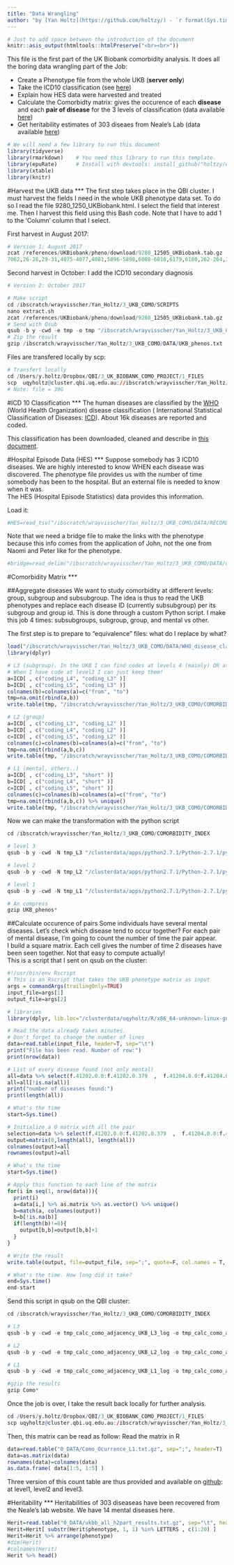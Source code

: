 ```yaml
---
title: "Data Wrangling"
author: "by [Yan Holtz](https://github.com/holtzy/) - `r format(Sys.time(), '%d %B %Y')`"
---
```


  
```r
# Just to add space between the introduction of the document
knitr::asis_output(htmltools::htmlPreserve("<br><br>"))
```


This file is the first part of the UK Biobank comorbidity analysis. It does all the boring data wrangling part of the Job:  

* Create a Phenotype file from the whole UKB (**server only**)
* Take the ICD10 classification (see [here](https://holtzy.github.io/Visualizing-the-ICD10-Classification/))
* Explain how HES data were harvested and treated  
* Calculate the Comorbidty matrix: gives the occurence of each **disease** and each **pair of disease** for the 3 levels of classification (data available [here](https://github.com/holtzy/UKB-Comorbidity/tree/master/0_DATA))  
* Get heritability estimates of 303 diseaes from Neale's Lab (data available [here](https://github.com/holtzy/UKB-Comorbidity/tree/master/0_DATA))


```r
# We will need a few library to run this document
library(tidyverse)
library(rmarkdown)    # You need this library to run this template.
library(epuRate)      # Install with devtools: install_github("holtzy/epuRate", force=TRUE)
library(xtable)
library(knitr)
```








#Harvest the UKB data
***
The first step takes place in the QBI cluster. I must harvest the fields I need in the whole UKB phenotype data set. To do so I read the file 9280_1250_UKBiobank.html. I select the field that interest me. Then I harvest this field using this Bash code. Note that I have to add 1 to the 'Column' column that I select.


First harvest in August 2017:
```r
# Version 1: August 2017
zcat /references/UKBiobank/pheno/download/9280_12505_UKBiobank.tab.gz | cut -f1,8,9,22-24,144-146,147-149,4069-4071,4081,4082,4066-4068,3438,3439-3441,5899-5901,5902-5943,6181,6185-6564,6593-7027,7058-
7062,26-28,29-31,4075-4077,4081,5896-5898,6008-6010,6179,6180,262-264,361-363 > /ibscratch/wrayvisscher/Yan/UKB_phenos.txt
```

Second harvest in October: I add the ICD10 secondary diagnosis
```r
# Version 2: October 2017

# Make script
cd /ibscratch/wrayvisscher/Yan_Holtz/3_UKB_COMO/SCRIPTS
nano extract.sh
zcat /references/UKBiobank/pheno/download/9280_12505_UKBiobank.tab.gz | cut -f1,8,9,22-24,144-146,147-149,4069-4071,4081,4082,4066-4068,3438,3439-3441,5899-5901,5902-5943,6181,6185-6564,6593-7027,7058-7062,26-28,29-31,4075-4077,4081,5896-5898,6008-6010,6179,6180,262-264,361-363,6593-7027 > /ibscratch/wrayvisscher/Yan_Holtz/3_UKB_COMO/DATA/UKB_phenos.txt
# Send with Qsub
qsub -b y -cwd -e tmp -o tmp "/ibscratch/wrayvisscher/Yan_Holtz/3_UKB_COMO/SCRIPTS/extract.sh"
# Zip the result
gzip /ibscratch/wrayvisscher/Yan_Holtz/3_UKB_COMO/DATA/UKB_phenos.txt
```

Files are transfered locally by scp:
```r
# Transfert locally
cd /Users/y.holtz/Dropbox/QBI/3_UK_BIOBANK_COMO_PROJECT/1_FILES
scp  uqyholtz@cluster.qbi.uq.edu.au://ibscratch/wrayvisscher/Yan_Holtz/3_UKB_COMO/DATA/UKB_phenos.txt.gz .
# Note: file = 39G
```







#ICD 10 Classification 
***
The human diseases are classified by the [WHO](https://en.wikipedia.org/wiki/World_Health_Organization) (World Health Organization) disease classification ( International Statistical Classification of Diseases: [ICD](http://apps.who.int/classifications/icd10/browse/2010/en)). About 16k diseases are reported and coded.  

This classification has been downloaded, cleaned and describe in [this document](https://holtzy.github.io/Visualizing-the-ICD10-Classification/).






#Hospital Episode Data (HES)
***
Suppose somebody has 3 ICD10 diseases. We are highly interested to know WHEN each disease was discovered. The phenotype file provides us with the number of time somebody has been to the hospital. But an external file is needed to know when it was.  
The HES (Hospital Episode Statistics) data provides this information.  

Load it:
```r
#HES=read_tsv("/ibscratch/wrayvisscher/Yan_Holtz/3_UKB_COMO/DATA/RECORD_REPOSITORY/ukb_hesin.tsv")
```

Note that we need a bridge file to make the links with the phenotype because this info comes from the application of John, not the one from Naomi and Peter like for the phenotype.
```r
#bridge=read_delim("/ibscratch/wrayvisscher/Yan_Holtz/3_UKB_COMO/DATA/ukb_bridgingfile_12505_10214.txt", delim=" ")
```











#Comorbidity Matrix
***


##Aggregate diseases
We want to study comorbidity at different levels: group, subgroup and subsubgroup. The idea is thus to read the UKB phenotypes and replace each disease ID (currently subsubgroup) per its subgroup and group id.
This is done through a custom Python script. I make this job 4 times: subsubgroups, subgroup, group, and mental vs other.

The first step is to prepare to "equivalence" files: what do I replace by what?
```r
load("/ibscratch/wrayvisscher/Yan_Holtz/3_UKB_COMO/DATA/WHO_disease_classification_clean.R")
library(dplyr)

# L3 (subgroup). In the UKB I can find codes at levels 4 (mainly) OR at level 5 (sometimes). Thus I must take both into account
# When I have code at level3 I can just keep them!
a=ICD[ , c("coding_L4", "coding_L3" )]
b=ICD[ , c("coding_L5", "coding_L3" )] 
colnames(b)=colnames(a)=c("from", "to")
tmp=na.omit(rbind(a,b))
write.table(tmp, "/ibscratch/wrayvisscher/Yan_Holtz/3_UKB_COMO/COMORBIDITY_INDEX/equivalence_L3.txt", quote=F, row.names=F, sep="\t")

# L2 (group)
a=ICD[ , c("coding_L3", "coding_L2" )]
b=ICD[ , c("coding_L4", "coding_L2" )]
c=ICD[ , c("coding_L5", "coding_L2" )] 
colnames(c)=colnames(b)=colnames(a)=c("from", "to")
tmp=na.omit(rbind(a,b,c))
write.table(tmp, "/ibscratch/wrayvisscher/Yan_Holtz/3_UKB_COMO/COMORBIDITY_INDEX/equivalence_L2.txt", quote=F, row.names=F, sep="\t")

# L1 (mental, others..)
a=ICD[ , c("coding_L3", "short" )]
b=ICD[ , c("coding_L4", "short" )]
c=ICD[ , c("coding_L5", "short" )] 
colnames(c)=colnames(b)=colnames(a)=c("from", "to")
tmp=na.omit(rbind(a,b,c)) %>% unique()
write.table(tmp, "/ibscratch/wrayvisscher/Yan_Holtz/3_UKB_COMO/COMORBIDITY_INDEX/equivalence_L1.txt", quote=F, row.names=F, sep="\t")
```

Now we can make the transformation with the python script
```r
cd /ibscratch/wrayvisscher/Yan_Holtz/3_UKB_COMO/COMORBIDITY_INDEX

# level 3
qsub -b y -cwd -N tmp_L3 "/clusterdata/apps/python2.7.1/Python-2.7.1/python  /ibscratch/wrayvisscher/Yan_Holtz/3_UKB_COMO/SCRIPTS/script_replace_values.py -input /ibscratch/wrayvisscher/Yan_Holtz/3_UKB_COMO/DATA/UKB_phenos.txt.gz -replace /ibscratch/wrayvisscher/Yan_Holtz/3_UKB_COMO/COMORBIDITY_INDEX/equivalence_L3.txt -output /ibscratch/wrayvisscher/Yan_Holtz/3_UKB_COMO/COMORBIDITY_INDEX/UKB_phenos_L3.txt"

# level 2
qsub -b y -cwd -N tmp_L2 "/clusterdata/apps/python2.7.1/Python-2.7.1/python  /ibscratch/wrayvisscher/Yan_Holtz/3_UKB_COMO/SCRIPTS/script_replace_values.py -input /ibscratch/wrayvisscher/Yan_Holtz/3_UKB_COMO/DATA/UKB_phenos.txt.gz -replace /ibscratch/wrayvisscher/Yan_Holtz/3_UKB_COMO/COMORBIDITY_INDEX/equivalence_L2.txt -output /ibscratch/wrayvisscher/Yan_Holtz/3_UKB_COMO/COMORBIDITY_INDEX/UKB_phenos_L2.txt"

# level 1
qsub -b y -cwd -N tmp_L1 "/clusterdata/apps/python2.7.1/Python-2.7.1/python  /ibscratch/wrayvisscher/Yan_Holtz/3_UKB_COMO/SCRIPTS/script_replace_values.py -input /ibscratch/wrayvisscher/Yan_Holtz/3_UKB_COMO/DATA/UKB_phenos.txt.gz -replace /ibscratch/wrayvisscher/Yan_Holtz/3_UKB_COMO/COMORBIDITY_INDEX/equivalence_L1.txt -output /ibscratch/wrayvisscher/Yan_Holtz/3_UKB_COMO/COMORBIDITY_INDEX/UKB_phenos_L1.txt"

# An compress
gzip UKB_phenos*
```







##Calculate occurence of pairs
Some individuals have several mental diseases. Let's check which disease tend to occur together? 
For each pair of mental disease, I'm going to count the number of time the pair appear.  
I build a square matrix. Each cell gives the number of time 2 diseases have been seen together. Not that easy to compute actually!  
This is a script that I sent on qsub on the cluster:  

```r

#!/usr/bin/env Rscript
# This is an Rscript that takes the UKB phenotype matrix as input
args = commandArgs(trailingOnly=TRUE)
input_file=args[1]
output_file=args[2]

# libraries
library(dplyr, lib.loc="/clusterdata/uqyholtz/R/x86_64-unknown-linux-gnu-library/3.1/")

# Read the data already takes minutes.
# Don't forget to change the number of lines
data=read.table(input_file, header=T, sep="\t")
print("File has been read. Number of row:")
print(nrow(data))

# List of every disease found (not only mental)
all=data %>% select(f.41202.0.0:f.41202.0.379  ,  f.41204.0.0:f.41204.0.434)  %>% as.matrix %>% as.vector() %>% unique() 
all=all[!is.na(all)]
print("number of diseases found:")
print(length(all))

# What's the time
start=Sys.time()

# Initialize a 0 matrix with all the pair
selection=data %>% select(f.41202.0.0:f.41202.0.379  ,  f.41204.0.0:f.41204.0.434)
output=matrix(0,length(all), length(all))
colnames(output)=all
rownames(output)=all

# What's the time
start=Sys.time()

# Apply this function to each line of the matrix
for(i in seq(1, nrow(data))){
  print(i)
  a=data[i,] %>% as.matrix %>% as.vector() %>% unique() 
  b=match(a, colnames(output))
  b=b[!is.na(b)]
  if(length(b)!=0){
    output[b,b]=output[b,b]+1
  }
}

# Write the result
write.table(output, file=output_file, sep=";", quote=F, col.names = T, row.names = F )

# What's the time. How long did it take?
end=Sys.time()
end-start
```

Send this script in qsub on the QBI cluster:
```r
cd /ibscratch/wrayvisscher/Yan_Holtz/3_UKB_COMO/COMORBIDITY_INDEX

# L3
qsub -b y -cwd -e tmp_calc_como_adjacency_UKB_L3_log -o tmp_calc_como_adjacency_UKB_L3_log -l vf=30G,h_vmem=30G "/clusterdata/apps/R-3.2.3/bin/Rscript /ibscratch/wrayvisscher/Yan_Holtz/3_UKB_COMO/SCRIPTS/script_COMO_adjacency.R /ibscratch/wrayvisscher/Yan_Holtz/3_UKB_COMO/COMORBIDITY_INDEX/UKB_phenos_L3.txt.gz /ibscratch/wrayvisscher/Yan_Holtz/3_UKB_COMO/COMORBIDITY_INDEX/Como_Ocurrence_L3.txt"

# L2
qsub -b y -cwd -e tmp_calc_como_adjacency_UKB_L2_log -o tmp_calc_como_adjacency_UKB_L2_log -l vf=30G,h_vmem=30G "/clusterdata/apps/R-3.2.3/bin/Rscript /ibscratch/wrayvisscher/Yan_Holtz/3_UKB_COMO/SCRIPTS/script_COMO_adjacency.R /ibscratch/wrayvisscher/Yan_Holtz/3_UKB_COMO/COMORBIDITY_INDEX/UKB_phenos_L2.txt.gz /ibscratch/wrayvisscher/Yan_Holtz/3_UKB_COMO/COMORBIDITY_INDEX/Como_Ocurrence_L2.txt"

# L1
qsub -b y -cwd -e tmp_calc_como_adjacency_UKB_L1_log -o tmp_calc_como_adjacency_UKB_L1_log -l vf=30G,h_vmem=30G "/clusterdata/apps/R-3.2.3/bin/Rscript /ibscratch/wrayvisscher/Yan_Holtz/3_UKB_COMO/SCRIPTS/script_COMO_adjacency.R /ibscratch/wrayvisscher/Yan_Holtz/3_UKB_COMO/COMORBIDITY_INDEX/UKB_phenos_L1.txt.gz /ibscratch/wrayvisscher/Yan_Holtz/3_UKB_COMO/COMORBIDITY_INDEX/Como_Ocurrence_L1.txt"

#gzip the results
gzip Como*
```

Once the job is over, I take the result back locally for further analysis.
```r
cd /Users/y.holtz/Dropbox/QBI/3_UK_BIOBANK_COMO_PROJECT/1_FILES
scp uqyholtz@cluster.qbi.uq.edu.au:/ibscratch/wrayvisscher/Yan_Holtz/3_UKB_COMO/COMORBIDITY_INDEX/Como_Ocurrence* .
```

Then, this matrix can be read as follow:
Read the matrix in R
```r
data=read.table("0_DATA/Como_Ocurrence_L1.txt.gz", sep=";", header=T)
data=as.matrix(data)
rownames(data)=colnames(data)
as.data.frame( data[1:5, 1:5] )
```

Three version of this count table are thus provided and available on [github](https://github.com/holtzy/UKB-Comorbidity/tree/master/0_DATA): at level1, level2 and level3. 







#Heritability
***
Heritabilities of 303 diseaseas have been recovered from the Neale's lab website.
We have 14 mental diseases here.
```r
Herit=read.table("0_DATA/ukbb_all_h2part_results.txt.gz", sep="\t", header = T)
Herit=Herit[ substr(Herit$phenotype, 1, 1) %in% LETTERS , c(1:20) ]
Herit=Herit %>% arrange(phenotype)
#dim(Herit)
#colnames(Herit)
Herit %>% head()
```











